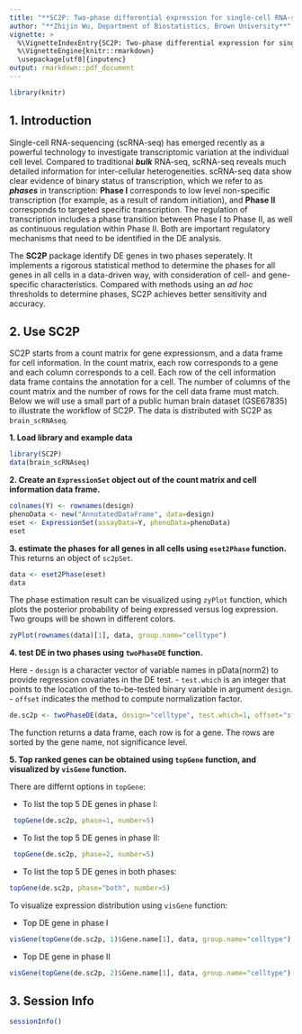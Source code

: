 ```yaml
---
title: "**SC2P: Two-phase differential expression for single-cell RNA-seq**"
author: "**Zhijin Wu, Department of Biostatistics, Brown University**"
vignette: >
  %\VignetteIndexEntry{SC2P: Two-phase differential expression for single-cell RNA-seq}
  %\VignetteEngine{knitr::rmarkdown}
  \usepackage[utf8]{inputenc}
output: rmarkdown::pdf_document
---
```


```r
library(knitr)
```

\tableofcontents

\vspace{.1in}

\begin{abstract}
`SC2P` is a package designed for testing differential expression (DE) for data from 
single-cell RNA-seq experiment. It provides functionalities for testing DE in two phases:
(1) phase transition (difference in the probabilities of being expressed); and 
(2) magnitude tuning (difference in the levels of expression once the gene is on). 
\end{abstract}


## 1. Introduction

Single-cell RNA-sequencing (scRNA-seq) has emerged recently as a 
powerful technology to investigate transcriptomic variation 
at the individual cell level. Compared to traditional ***bulk*** RNA-seq, scRNA-seq reveals much detailed information for inter-cellular heterogeneities. 
scRNA-seq data show clear evidence of binary status of transcription, which we refer to as ***phases*** in transcription: **Phase I** corresponds to 
low level non-specific transcription (for example, as a result of random initiation), and **Phase II** corresponds to targeted specific transcription. The regulation of transcription includes a phase transition between Phase I to Phase II, as well as continuous regulation within Phase II. Both are important regulatory mechanisms that need to be identified in the DE analysis. 

The **SC2P** package identify DE genes in two phases seperately. It implements a rigorous statistical method to determine the phases for all genes in all cells in a data-driven way, with consideration of cell- and gene-specific characteristics. Compared with methods using an *ad hoc* thresholds to determine phases, SC2P achieves better sensitivity and accuracy. 



## 2. Use SC2P

SC2P starts from a count matrix for gene expressionsm, and a data frame for cell information. In the count matrix, each row corresponds to a gene and each column corresponds to a cell. Each row of the cell information data frame contains the annotation for a cell. The number of columns of the count matrix and the number of rows for the cell data frame must match. 
Below we will use a small part of a public human brain dataset (GSE67835) to illustrate the workflow of SC2P.  The data is distributed with SC2P as `brain_scRNAseq`.


**1. Load library and example data**

```r
library(SC2P)
data(brain_scRNAseq)
```


**2. Create an `ExpressionSet` object out of the count matrix and cell information data frame.** 


```r
colnames(Y) <- rownames(design)
phenoData <- new("AnnotatedDataFrame", data=design)
eset <- ExpressionSet(assayData=Y, phenoData=phenoData)
eset
```

**3.  estimate the phases for all genes in all cells using `eset2Phase` function.** This returns an object of `sc2pSet`. 

```r
data <- eset2Phase(eset)
data
```

The phase estimation result can be visualized using `zyPlot` function, which plots the posterior probability of being expressed versus log expression. Two groups will be shown in different colors. 
```r
zyPlot(rownames(data)[1], data, group.name="celltype")
```



**4. test DE in two phases using `twoPhaseDE` function.**  

Here 
- `design` is a character vector of variable names in pData(norm2) to provide regression covariates in the DE test. 
- `test.which` is an integer that points to the location of the to-be-tested binary variable in argument `design`.
- `offset` indicates the method to compute normalization factor. 


```r
de.sc2p <- twoPhaseDE(data, design="celltype", test.which=1, offset="sf")
```

The function returns a data frame, each row is for a gene. The rows are sorted by the gene name, not significance level. 


**5. Top ranked genes can be obtained using `topGene` function, and visualized by `visGene` function.**

 There are differnt options in `topGene`: 

- To list the top 5 DE genes in phase I:
```r
 topGene(de.sc2p, phase=1, number=5)
```

- To list the top 5 DE genes in phase II:
```r
 topGene(de.sc2p, phase=2, number=5)
```
- To list the top 5 DE genes in both phases:

```r
topGene(de.sc2p, phase="both", number=5)
```



To visualize expression distribution using `visGene` function:

- Top DE gene in phase I
```r
visGene(topGene(de.sc2p, 1)$Gene.name[1], data, group.name="celltype")
```


-  Top DE gene in phase II
```r
visGene(topGene(de.sc2p, 2)$Gene.name[1], data, group.name="celltype")
```


## 3. Session Info
```r
sessionInfo()
```
